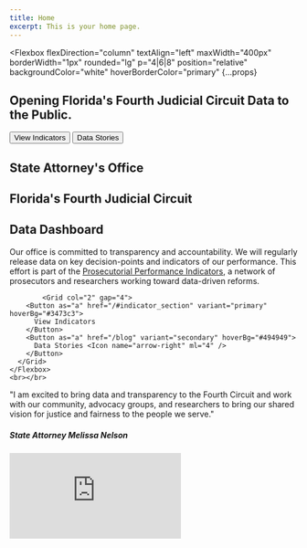 ```yaml
---
title: Home
excerpt: This is your home page.
---
```



<Section
  py="8|12|16|24"
  sx={{
    backgroundImage:"url(https://capitolshots.com/wp-content/uploads/galleries/post-2997/full/Duval-County-Courthouse-02004W.jpg)",
    backgroundSize: "100% 200%;",
    backgroundRepeat: "no-repeat",
    borderRadius: 10,
  }}
>
  <Container>


<Flexbox
  flexDirection="column"
  textAlign="left"
  maxWidth="400px"
  borderWidth="1px"
  rounded="lg"
  p="4|6|8"
  position="relative"
  backgroundColor="white"
  hoverBorderColor="primary"
  {...props}
>


  <H1 fontSize="36" fontWeight="bold" mt="1|2" mb="0">
    Opening Florida's Fourth Judicial Circuit Data to the Public.
  </H1>
            <Grid col="2" gap="4" marginTop="4">
        <Button as="a" href="/#indicator_section" variant="primary" hoverBg="#3473c3">
          View Indicators
        </Button>
        <Button as="a" href="/blog" variant="secondary" hoverBg="#494949">
          Data Stories <Icon name="arrow-right" ml="4" />
        </Button>
      </Grid>
</Flexbox>


  </Container>
</Section>


<Section pt="8|12|16|24">
  <Container>
    <Flexbox
      flexDirection="column"
      alignItems="center|flex-start"
      textAlign="center|left"
    >
      <H1 m="0" fontWeight="bold" lineHeight="tight" >
        State Attorney's Office
      </H1>
      <H1 m="0" fontWeight="bold" lineHeight="tight">
        Florida's Fourth Judicial Circuit
      </H1>
            <H1 m="0" fontWeight="bold" lineHeight="tight" color="#005daa">
        Data Dashboard
      </H1>
      <P fontSize="xl|2xl" mt="2" >
        Our office is committed to transparency and accountability. We will regularly release data on key decision-points and indicators of our performance. This effort is part of the <a href="https://prosecutorialperformanceindicators.org/">Prosecutorial Performance Indicators</a>, a network of prosecutors and researchers working toward data-driven reforms. 
      </P>
      
            <Grid col="2" gap="4">
        <Button as="a" href="/#indicator_section" variant="primary" hoverBg="#3473c3">
          View Indicators
        </Button>
        <Button as="a" href="/blog" variant="secondary" hoverBg="#494949">
          Data Stories <Icon name="arrow-right" ml="4" />
        </Button>
      </Grid>
    </Flexbox>
    <br></br>


  </Container>
</Section>


<Section py="8|12|16|24">
  <Container>
    <Grid col="1|2" gap="4|8|12" alignItems="center">
      <Flexbox
        flexDirection="column"
        alignItems="center|flex-start"
        textAlign="center|left"
      >
        <P fontSize="xl|2xl" mt="2">
          "I am excited to bring data and transparency to the Fourth Circuit and
          work with our community, advocacy groups, and researchers to bring our
          shared vision for justice and fairness to the people we serve."
        </P>
        <H5 m="0" lineHeight="tight">
          State Attorney Melissa Nelson
        </H5>
      </Flexbox>
      <Embed
        src="https://www.youtube.com/embed/noL0Nbo-pfw?rel=0&showinfo=0"
        col="1|2"
        frameborder="0"
        allow="autoplay; encrypted-media"
        title="video"
        w="full"
        h="full"
        minHeight="300"
        rounded="lg"
        fullscreen="allow"
        scrolling="no"
      />
    </Grid>
  </Container>
</Section>

<Block src="fcards" />
<a name="indicator_section"></a>

<Block src="icards" />

<Block src="examples/footer-01" />
